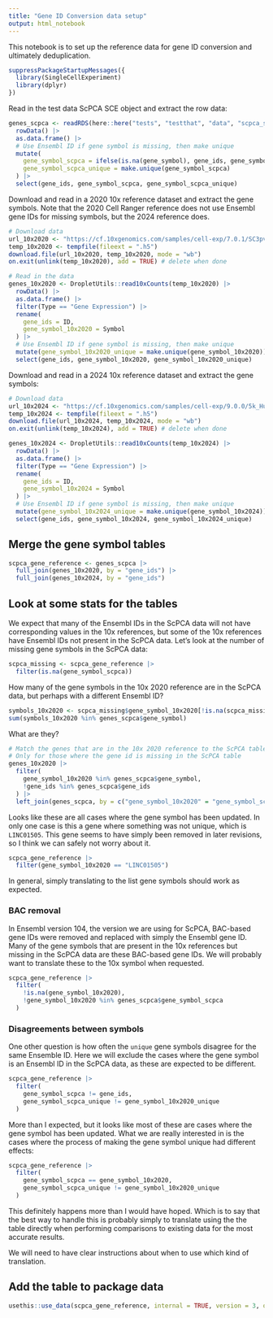 ```yaml
---
title: "Gene ID Conversion data setup"
output: html_notebook
---
```



This notebook is to set up the reference data for gene ID conversion and ultimately deduplication.

```r
suppressPackageStartupMessages({
  library(SingleCellExperiment)
  library(dplyr)
})
```


Read in the test data ScPCA SCE object and extract the row data:

```r
genes_scpca <- readRDS(here::here("tests", "testthat", "data", "scpca_sce.rds")) |>
  rowData() |>
  as.data.frame() |>
  # Use Ensembl ID if gene symbol is missing, then make unique
  mutate(
    gene_symbol_scpca = ifelse(is.na(gene_symbol), gene_ids, gene_symbol),
    gene_symbol_scpca_unique = make.unique(gene_symbol_scpca)
  ) |>
  select(gene_ids, gene_symbol_scpca, gene_symbol_scpca_unique)
```


Download and read in a 2020 10x reference dataset and extract the gene symbols.
Note that the 2020 Cell Ranger reference does not use Ensembl gene IDs for missing symbols, but the 2024 reference does.

```r
# Download data
url_10x2020 <- "https://cf.10xgenomics.com/samples/cell-exp/7.0.1/SC3pv3_GEX_Human_PBMC/SC3pv3_GEX_Human_PBMC_filtered_feature_bc_matrix.h5" # nolint
temp_10x2020 <- tempfile(fileext = ".h5")
download.file(url_10x2020, temp_10x2020, mode = "wb")
on.exit(unlink(temp_10x2020), add = TRUE) # delete when done
```

```r
# Read in the data
genes_10x2020 <- DropletUtils::read10xCounts(temp_10x2020) |>
  rowData() |>
  as.data.frame() |>
  filter(Type == "Gene Expression") |>
  rename(
    gene_ids = ID,
    gene_symbol_10x2020 = Symbol
  ) |>
  # Use Ensembl ID if gene symbol is missing, then make unique
  mutate(gene_symbol_10x2020_unique = make.unique(gene_symbol_10x2020)) |>
  select(gene_ids, gene_symbol_10x2020, gene_symbol_10x2020_unique)
```
Download and read in a 2024 10x reference dataset and extract the gene symbols:

```r
# Download data
url_10x2024 <- "https://cf.10xgenomics.com/samples/cell-exp/9.0.0/5k_Human_Donor2_PBMC_3p_gem-x_5k_Human_Donor2_PBMC_3p_gem-x/5k_Human_Donor2_PBMC_3p_gem-x_5k_Human_Donor2_PBMC_3p_gem-x_count_sample_filtered_feature_bc_matrix.h5" # nolint
temp_10x2024 <- tempfile(fileext = ".h5")
download.file(url_10x2024, temp_10x2024, mode = "wb")
on.exit(unlink(temp_10x2024), add = TRUE) # delete when done
```


```r
genes_10x2024 <- DropletUtils::read10xCounts(temp_10x2024) |>
  rowData() |>
  as.data.frame() |>
  filter(Type == "Gene Expression") |>
  rename(
    gene_ids = ID,
    gene_symbol_10x2024 = Symbol
  ) |>
  # Use Ensembl ID if gene symbol is missing, then make unique
  mutate(gene_symbol_10x2024_unique = make.unique(gene_symbol_10x2024)) |>
  select(gene_ids, gene_symbol_10x2024, gene_symbol_10x2024_unique)
```

## Merge the gene symbol tables

```r
scpca_gene_reference <- genes_scpca |>
  full_join(genes_10x2020, by = "gene_ids") |>
  full_join(genes_10x2024, by = "gene_ids")
```


## Look at some stats for the tables

We expect that many of the Ensembl IDs in the ScPCA data will not have corresponding values in the 10x references, but some of the 10x references have Ensembl IDs not present in the ScPCA data.
Let's look at the number of missing gene symbols in the ScPCA data:

```r
scpca_missing <- scpca_gene_reference |>
  filter(is.na(gene_symbol_scpca))
```

How many of the gene symbols in the 10x 2020 reference are in the ScPCA data, but perhaps with a different Ensembl ID?

```r
symbols_10x2020 <- scpca_missing$gene_symbol_10x2020[!is.na(scpca_missing$gene_symbol_10x2020)]
sum(symbols_10x2020 %in% genes_scpca$gene_symbol)
```

What are they?

```r
# Match the genes that are in the 10x 2020 reference to the ScPCA table on gene symbol
# Only for those where the gene id is missing in the ScPCA table
genes_10x2020 |>
  filter(
    gene_symbol_10x2020 %in% genes_scpca$gene_symbol,
    !gene_ids %in% genes_scpca$gene_ids
  ) |>
  left_join(genes_scpca, by = c("gene_symbol_10x2020" = "gene_symbol_scpca"))
```

Looks like these are all cases where the gene symbol has been updated.
In only one case is this a gene where something was not unique, which is `LINC01505`.
This gene seems to have simply been removed in later revisions, so I think we can safely not worry about it.

```r
scpca_gene_reference |>
  filter(gene_symbol_10x2020 == "LINC01505")
```

In general, simply translating to the list gene symbols should work as expected.

### BAC removal

In Ensembl version 104, the version we are using for ScPCA, BAC-based gene IDs were removed and replaced with simply the Ensembl gene ID.
Many of the gene symbols that are present in the 10x references but missing in the ScPCA data are these BAC-based gene IDs.
We will probably want to translate these to the 10x symbol when requested.

```r
scpca_gene_reference |>
  filter(
    !is.na(gene_symbol_10x2020),
    !gene_symbol_10x2020 %in% genes_scpca$gene_symbol_scpca
  )
```

### Disagreements between symbols

One other question is how often the `unique` gene symbols disagree for the same Ensemble ID.
Here we will exclude the cases where the gene symbol is an Ensembl ID in the ScPCA data, as these are expected to be different.


```r
scpca_gene_reference |>
  filter(
    gene_symbol_scpca != gene_ids,
    gene_symbol_scpca_unique != gene_symbol_10x2020_unique
  )
```

More than I expected, but it looks like most of these are cases where the gene symbol has been updated.
What we are really interested in is the cases where the process of making the gene symbol unique had different effects:

```r
scpca_gene_reference |>
  filter(
    gene_symbol_scpca == gene_symbol_10x2020,
    gene_symbol_scpca_unique != gene_symbol_10x2020_unique
  )
```

This definitely happens more than I would have hoped. Which is to say that the best way to handle this is probably simply to translate using the the table directly when performing comparisons to existing data for the most accurate results.

We will need to have clear instructions about when to use which kind of translation.

## Add the table to package data

```r
usethis::use_data(scpca_gene_reference, internal = TRUE, version = 3, overwrite = TRUE)
```
